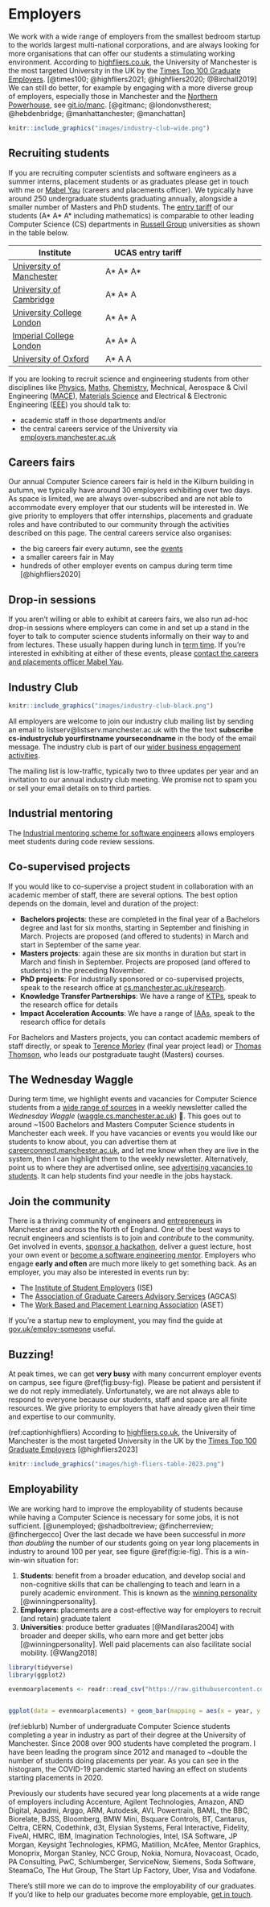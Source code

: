 # Employers
We work with a wide range of employers from the smallest bedroom startup to the worlds largest multi-national corporations, and are always looking for more organisations that can offer our students a stimulating working environment. According to [highfliers.co.uk](https://www.highfliers.co.uk), the University of Manchester is the most targeted University in the UK by the [Times Top 100 Graduate Employers](https://www.top100graduateemployers.com). [@times100; @highfliers2021; @highfliers2020; @Birchall2019] We can still do better, for example by engaging with a more diverse group of employers, especially those in Manchester and the [Northern Powerhouse](https://northernpowerhouse.gov.uk/), see [git.io/manc](https://git.io/manc). [@gitmanc; @londonvstherest; @hebdenbridge; @manhattanchester; @manchattan]

```r
knitr::include_graphics("images/industry-club-wide.png")
```

## Recruiting students {#recruiting}

If you are recruiting computer scientists and software engineers as a summer interns, placement students or as graduates please get in touch with me or [Mabel Yau](https://uk.linkedin.com/in/mabel-yau) (careers and placements officer). We typically have around 250 undergraduate students graduating annually, alongside a smaller number of Masters and PhD students. The [entry tariff](https://www.ucas.com/ucas/tariff-calculator) of our students (A* A* A* including mathematics) is comparable to other leading Computer Science (CS) departments in [Russell Group](https://en.wikipedia.org/wiki/Russell_Group) universities as shown in the table below.


Institute | UCAS entry tariff  
----------- | ----------- | --------
[University of Manchester](https://www.manchester.ac.uk/study/undergraduate/courses/2019/00560/bsc-computer-science/) | A* A* A*
[University of Cambridge](https://www.undergraduate.study.cam.ac.uk/courses/computer-science) | A* A* A
[University College London](https://www.ucl.ac.uk/prospective-students/undergraduate/degrees/computer-science-bsc/2020)| A* A* A
[Imperial College London](https://www.imperial.ac.uk/computing/prospective-students/courses/ug/beng-meng-computing/) | A* A* A
[University of Oxford](https://www.ox.ac.uk/admissions/undergraduate/courses-listing/computer-science) | A* A A

<!--
| CS Students per year
| ~100
| ~150
| ~200
| ~250
| ~50-->


If you are looking to recruit science and engineering students from other disciplines like [Physics](https://www.physics.manchester.ac.uk/), [Maths](https://www.maths.manchester.ac.uk/), [Chemistry](https://www.chemistry.manchester.ac.uk/), Mechnical, Aerospace & Civil Engineering ([MACE](https://www.mace.manchester.ac.uk/)), [Materials Science](https://www.materials.manchester.ac.uk/) and Electrical & Electronic Engineering ([EEE](https://www.eee.manchester.ac.uk/)) you should talk to:  

* academic staff in those departments and/or  
* the central careers service of the University via [employers.manchester.ac.uk](http://www.employers.manchester.ac.uk/)

<!--UPDATE THIS: A demographic breakdown of our students in Computer Science is show in Figure fig:pie-fig-->

## Careers fairs {#careersfairs}
Our annual Computer Science careers fair is held in the Kilburn building in autumn, we typically have around 30 employers exhibiting over two days. As space is limited, we are always over-subscribed and are not able to accommodate every employer that our students will be interested in. We give priority to employers that offer internships, placements and graduate roles and have contributed to our community through the activities described on this page. The central careers service also organises:  

* the big careers fair every autumn, see the [events](https://www.careers.manchester.ac.uk/events/)
* a smaller careers fair in May
* hundreds of other employer events on campus during term time [@highfliers2020]

## Drop-in sessions {#dropins}
If you aren't willing or able to exhibit at careers fairs, we also run ad-hoc drop-in sessions where employers can come in and set up a stand in the foyer to talk to computer science students informally on their way to and from lectures. These usually happen during lunch in [term time](https://www.manchester.ac.uk/discover/key-dates/). If you're interested in exhibiting at either of these events, please [contact the careers and placements officer Mabel Yau](#office).

## Industry Club {#industryclub}

```r
knitr::include_graphics("images/industry-club-black.png")
```

All employers are welcome to join our industry club mailing list by sending an email to listserv@listserv.manchester.ac.uk with the the text **subscribe cs-industryclub yourfirstname yoursecondname** in the body of the email message. The industry club is part of our [wider business engagement activities](https://www.cs.manchester.ac.uk/connect/business-engagement/).

The mailing list is low-traffic, typically two to three updates per year and an invitation to our annual industry club meeting. We promise not to spam you or sell your email details on to third parties.

## Industrial mentoring {#mentoring}
The [Industrial mentoring scheme for software engineers](https://www.cs.manchester.ac.uk/connect/business-engagement/industrial-mentoring/) allows employers meet students during code review sessions.

## Co-supervised projects {#cosupervise}
If you would like to co-supervise a project student in collaboration with an academic member of staff, there are several options. The best option depends on the domain, level and duration of the project:

* **Bachelors projects**: these are completed in the final year of a Bachelors degree and last for six months, starting in September and finishing in March. Projects are proposed (and offered to students) in March and start in September of the same year.
* **Masters projects**: again these are six months in duration but start in March and finish in September. Projects are proposed (and offered to students) in the preceding November.
* **PhD projects**: For industrially sponsored or co-supervised projects, speak to the research office at [cs.manchester.ac.uk/research](https://www.cs.manchester.ac.uk/research/).
* **Knowledge Transfer Partnerships**: We have a range of [KTPs](https://www.gov.uk/guidance/knowledge-transfer-partnerships-what-they-are-and-how-to-apply), speak to the research office for details
* **Impact Acceleration Accounts**: We have a range of [IAAs](https://epsrc.ukri.org/innovation/fundingforimpact/impact-acceleration-accounts/), speak to the research office for details

For Bachelors and Masters projects, you can contact academic members of staff directly, or speak to [Terence Morley](https://research.manchester.ac.uk/en/persons/terence.morley) (final year project lead) or [Thomas Thomson](https://research.manchester.ac.uk/en/persons/thomas.thomson), who leads our postgraduate taught (Masters) courses.

<!-- give an example project template -->


## The Wednesday Waggle

During term time, we highlight events and vacancies for Computer Science students from a [wide range of sources](https://www.cdyf.me/finding) in a weekly newsletter called the *Wednesday Waggle* ([waggle.cs.manchester.ac.uk](https://waggle.cs.manchester.ac.uk/waggle/about)) 🐝. This goes out to around ~1500 Bachelors and Masters Computer Science students in Manchester each week. If you have vacancies or events you would like our students to know about, you can advertise them at [careerconnect.manchester.ac.uk](https://careerconnect.manchester.ac.uk/), and let me know when they are live in the system, then I can highlight them to the weekly newsletter. Alternatively, point us to where they are advertised online, see [advertising vacancies to students](https://www.cdyf.me/finding#studentjobs). It can help students find your needle in the jobs haystack.

## Join the community

There is a thriving community of engineers and [entrepreneurs](https://www.accelerateme.co/) in Manchester and across the North of England. One of the best ways to recruit engineers and scientists is to join and _contribute_ to the community. Get involved in events, [sponsor a hackathon](https://www.unicsmcr.com/), deliver a guest lecture, host your own event or [become a software engineering mentor](https://www.cs.manchester.ac.uk/connect/business-engagement/industrial-mentoring/). Employers who engage **early and often** are much more likely to get something back. As an employer, you may also be interested in events run by:

* The [Institute of Student Employers](https://ise.org.uk/) (ISE)
* The [Association of Graduate Careers Advisory Services](https://www.agcas.org.uk) (AGCAS)
* The [Work Based and Placement Learning Association](https://www.asetonline.org) (ASET)

If you're a startup new to employment, you may find the guide at [gov.uk/employ-someone](https://www.gov.uk/employ-someone) useful.

## Buzzing!

At peak times, we can get **very busy** with many concurrent employer events on campus, see figure \@ref(fig:busy-fig). Please be patient and persistent if we do not reply immediately. Unfortunately, we are not always able to respond to everyone because our students, staff and space are all finite resources. We give priority to employers that have already given their time and expertise to our community.

(ref:captionhighfliers) According to [highfliers.co.uk](https://www.highfliers.co.uk), the University of Manchester is the most targeted University in the UK by the [Times Top 100 Graduate Employers](https://www.top100graduateemployers.com) [@highfliers2023]

```r
knitr::include_graphics("images/high-fliers-table-2023.png")
```

## Employability
We are working hard to improve the employability of students because while having a Computer Science is necessary for some jobs, it is not sufficient. [@unemployed; @shadboltreview; @fincherreview; @finchergecco] Over the last decade we have been successful in *more than doubling* the number of our students going on year long placements in industry to around 100 per year, see figure \@ref(fig:ie-fig). This is a win-win-win situation for:

1. **Students**: benefit from a broader education, and develop social and non-cognitive skills that can be challenging to teach and learn in a purely academic environment. This is known as the [winning personality](https://www.suttontrust.com/research-paper/a-winning-personality-confidence-aspirations-social-mobility/) [@winningpersonality].
2. **Employers**: placements are a cost-effective way for employers to recruit (and retain) graduate talent
3. **Universities**: produce better graduates [@Mandilaras2004] with broader and deeper skills, who earn more and get better jobs [@winningpersonality]. Well paid placements can also facilitate social mobility. [@Wang2018]



```r

library(tidyverse)
library(ggplot2)

evenmoarplacements <- readr::read_csv("https://raw.githubusercontent.com/dullhunk/cdyf/master/data/onie.csv")


ggplot(data = evenmoarplacements) + geom_bar(mapping = aes(x = year, y = students), stat = "identity")
```

(ref:ieblurb) Number of undergraduate Computer Science students completing a year in industry as part of their degree at the University of Manchester. Since 2008 over 900 students have completed the program. I have been leading the program since 2012 and managed to ~double the number of students doing placements per year. As you can see in the histogram, the COVID-19 pandemic started having an effect on students starting placements in 2020.


Previously our students have secured year long placements at a wide range of employers including Accenture, Agilent Technologies, Amazon, AND Digital, Apadmi, Arggo, ARM, Autodesk, AVL Powertrain, BAML, the BBC, Biorelate, BJSS, Bloomberg, BMW Mini, Bsquare Controls, BT, Cantarus, Celtra, CERN, Codethink, d3t, Elysian Systems, Feral Interactive, Fidelity, FiveAI, HMRC, IBM, Imagination Technologies, Intel, ISA Software, JP Morgan, Keysight Technologies, KPMG, Matillion, McAfee, Mentor Graphics, Monoprix, Morgan Stanley, NCC Group, Nokia, Nomura, Novacoast, Ocado, PA Consulting, PwC, Schlumberger, ServiceNow, Siemens, Soda Software, SteamaCo, The Hut Group, The Start Up Factory, Uber, Visa and Vodafone.

There's still more we can do to improve the employability of our graduates. If you'd like to help our graduates become more employable, [get in touch](Contact).

<!--
## Guest lectures from employers {#guestlectures}

The Department of Computer Science welcomes external speakers and hosts a number of guest lectures from a wide range of collaborators in industry and academia. There are several ways the department can host guest lectures

* Scheduled lectures for [COMP101](https://studentnet.cs.manchester.ac.uk/ugt/COMP10120/syllabus/), a first year course with 400+ enrolled students. During 2021, these talks take place on Mondays from midday to 12.50pm on zoom
* School research seminars , see [examples of past seminars](https://www.cs.manchester.ac.uk/connect/events/past-events/)
* Technical talks arranged as part of a scheduled course, speak to the [course leader for the relevant course](https://www.cs.manchester.ac.uk/about/people/). These tend to be more advanced courses aimed at students later in their degrees or as part of postgraduate study.
* One-off talks arranged *ad hoc* that are not part of scheduled series of lectures
* Seminars and talks from speakers arranged and booked by students, for example [unicsmcr.com](https://unicsmcr.com/), The University of Manchester Computer Science society

### Examples of COMP101 lectures

Some example guest lectures for COMP101 are shown below to give a flavour of the kind of talks that are appropriate

* Hacking the Hacks, delivered by NCC Group
* Debunking the myths associated with User Experience, delivered by American Express
* The Business of Intellectual Property, delivered by Imagination Technology)
* How to Break a Hacker's Mind, Web Application Vulnerabilities Exposed, delivered by Morgan Stanley
* 100 billion ARM chips, delivered by ARM
* Software at Airbus
* Computing in the Community, delivered by CodeClub & Manchester Girl Geeks
* How to be a brilliant software engineer, delivered by Apadmi


### Interested in speaking?
For COMP101, we are always looking for good speakers who can engage large groups of students on interesting topics that they care about and relate to Computer Science. For COMP101, there are a limited number of guest lecture slots (around 20) which run through term-time starting in November and finishing in early June. Its important that speakers

* Give much more than a sales pitch for an organisation, by providing insight into a technical subject
* Talk about content that relates to the (very broad) syllabus of COMP101
* Engage, interact, educate and entertain. Students vote with their feet (by not turning up) if they think a lecture won't be interesting
* If you would like to propose a guest lecture for COMP101, please contact Duncan Hull. For all other external seminars and events, see the links above.

Since lockdown, lectures have been online, which has allowed for more interaction, typically via the chat dialogue. We can monitor and moderate the chat, feeding questions to the speaker when it's appropriate.-->
